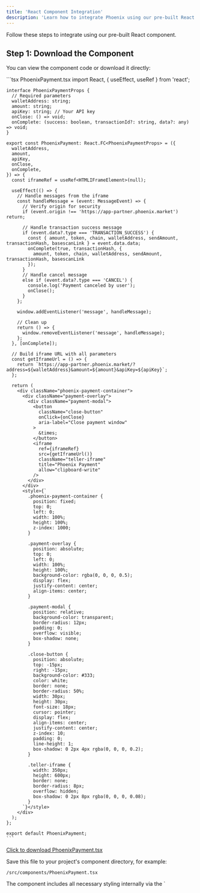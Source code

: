 ```yaml
---
title: 'React Component Integration'
description: 'Learn how to integrate Phoenix using our pre-built React component'
---
```


Follow these steps to integrate using our pre-built React component.

## Step 1: Download the Component

You can view the component code or download it directly:

<AccordionGroup>
  <Accordion title="View Component Code">
    ```tsx PhoenixPayment.tsx
    import React, { useEffect, useRef } from 'react';

    interface PhoenixPaymentProps {
      // Required parameters
      walletAddress: string;
      amount: string;
      apiKey: string; // Your API key
      onClose: () => void;
      onComplete: (success: boolean, transactionId?: string, data?: any) => void;
    }

    export const PhoenixPayment: React.FC<PhoenixPaymentProps> = ({
      walletAddress,
      amount,
      apiKey,
      onClose,
      onComplete,
    }) => {
      const iframeRef = useRef<HTMLIFrameElement>(null);

      useEffect(() => {
        // Handle messages from the iframe
        const handleMessage = (event: MessageEvent) => {
          // Verify origin for security
          if (event.origin !== 'https://app-partner.phoenix.market') return;
          
          // Handle transaction success message
          if (event.data?.type === 'TRANSACTION_SUCCESS') {
            const { amount, token, chain, walletAddress, sendAmount, transactionHash, basescanLink } = event.data.data;
            onComplete(true, transactionHash, { 
              amount, token, chain, walletAddress, sendAmount, transactionHash, basescanLink 
            });
          }
          // Handle cancel message
          else if (event.data?.type === 'CANCEL') {
            console.log('Payment canceled by user');
            onClose();
          }
        };

        window.addEventListener('message', handleMessage);
        
        // Clean up
        return () => {
          window.removeEventListener('message', handleMessage);
        };
      }, [onComplete]);

      // Build iframe URL with all parameters
      const getIframeUrl = () => {
        return `https://app-partner.phoenix.market/?address=${walletAddress}&amount=${amount}&apiKey=${apiKey}`;
      };

      return (
        <div className="phoenix-payment-container">
          <div className="payment-overlay">
            <div className="payment-modal">
              <button 
                className="close-button" 
                onClick={onClose}
                aria-label="Close payment window"
              >
                &times;
              </button>
              <iframe
                ref={iframeRef}
                src={getIframeUrl()}
                className="teller-iframe"
                title="Phoenix Payment"
                allow="clipboard-write"
              />
            </div>
          </div>
          <style>{`
            .phoenix-payment-container {
              position: fixed;
              top: 0;
              left: 0;
              width: 100%;
              height: 100%;
              z-index: 1000;
            }
            
            .payment-overlay {
              position: absolute;
              top: 0;
              left: 0;
              width: 100%;
              height: 100%;
              background-color: rgba(0, 0, 0, 0.5);
              display: flex;
              justify-content: center;
              align-items: center;
            }
            
            .payment-modal {
              position: relative;
              background-color: transparent;
              border-radius: 12px;
              padding: 0;
              overflow: visible;
              box-shadow: none;
            }
            
            .close-button {
              position: absolute;
              top: -15px;
              right: -15px;
              background-color: #333;
              color: white;
              border: none;
              border-radius: 50%;
              width: 30px;
              height: 30px;
              font-size: 18px;
              cursor: pointer;
              display: flex;
              align-items: center;
              justify-content: center;
              z-index: 10;
              padding: 0;
              line-height: 1;
              box-shadow: 0 2px 4px rgba(0, 0, 0, 0.2);
            }
            
            .teller-iframe {
              width: 350px;
              height: 600px;
              border: none;
              border-radius: 8px;
              overflow: hidden;
              box-shadow: 0 2px 8px rgba(0, 0, 0, 0.08);
            }
          `}</style>
        </div>
      );
    };

    export default PhoenixPayment;
    ```
  </Accordion>
</AccordionGroup>

<div style={{ marginTop: '24px', marginBottom: '24px' }}>
  <CardGroup>
    <a href="https://app-partner.phoenix.market/download-phoenix.html" download style={{ textDecoration: 'none', minWidth: '400px', display: 'block' }} target="_blank" rel="noopener noreferrer">
      <Card title="Download Component" icon="download">
        Click to download PhoenixPayment.tsx
      </Card>
    </a>
  </CardGroup>
</div>

Save this file to your project's component directory, for example:

```
/src/components/PhoenixPayment.tsx
```

<Info>
  The component includes all necessary styling internally via the `<style>` tag, so you don't need to add any additional CSS.
</Info>

## Step 2: Implement the Component

Follow these steps to implement the component in your application:

### Step 2.1: Import the Component

```tsx
import { PhoenixPayment } from './components/PhoenixPayment';
```

### Step 2.2: Prepare Required and Optional Parameters

Before adding the component, you need to collect the following information:

#### Required Parameters
- `walletAddress`: The Ethereum wallet address where USDC will be sent
- `amount`: The amount in USD to convert to USDC
- `apiKey`: Your API key
- `onClose`: Function to handle when the user closes the payment modal
- `onComplete`: Callback function to handle payment completion events

You should create form inputs in your UI to collect the required information:

<AccordionGroup>
  <Accordion title="View Input Collection Example">
    ```tsx
    // Example of collecting user input
    const [walletAddress, setWalletAddress] = useState('');
    const [amount, setAmount] = useState('');
    const [apiKey] = useState('YOUR_API_KEY'); // Replace with your API key
    ```
  </Accordion>
</AccordionGroup>

### Step 2.3: Add the Component to Your JSX

Once you have collected these values, you can pass them to the PhoenixPayment component:

```tsx
<PhoenixPayment 
  walletAddress={walletAddress}
  amount={amount}
  apiKey={apiKey}
  onClose={() => setShowPayment(false)}
  onComplete={handlePaymentComplete}
/>
```

### Step 2.4: Handle Payment Completion

The `onComplete` callback receives three parameters:
1. `success`: Boolean indicating if the operation succeeded
2. `transactionId`: Transaction hash (only for successful payments)
3. `data`: Object containing additional information

#### Transaction Success Data
When a transaction is successful, the data object will contain:
- `amount`: The USD amount
- `token`: The token received (e.g., "USDC")
- `chain`: The blockchain (e.g., "Base")
- `walletAddress`: The receiving wallet address
- `sendAmount`: The amount of tokens sent
- `transactionHash`: The blockchain transaction hash
- `basescanLink`: Link to view the transaction on Basescan

```tsx
const handlePaymentComplete = (success, transactionId, data) => {
  if (success) {
    // For transaction success
    if (data?.transactionHash) {
      console.log('Transaction successful:', data);
      
      // You might want to redirect to a success page or show transaction details
      
      // Uncomment the following line if you want to close the window after transaction success
      // setShowPayment(false);
    }
  } else {
    console.log('Payment failed or cancelled');
    
    // Uncomment the following line if you want to close the window after payment failure/cancellation
    // setShowPayment(false);
  }
};
```

## Full Implementation Example

<AccordionGroup>
  <Accordion title="View Complete Example">
    Here's a complete example showing how all the pieces fit together:

    ```tsx
    import { useState, useEffect } from 'react';
    import { PhoenixPayment } from './components/PhoenixPayment';

    function PaymentPage() {
      const [walletAddress, setWalletAddress] = useState('');
      const [amount, setAmount] = useState('');
      const [showPayment, setShowPayment] = useState(false);
      
      const handlePaymentComplete = (success, transactionId, data) => {
        if (success) {
          // For transaction success
          if (data?.transactionHash) {
            console.log('Transaction successful:', data);
            
            // You might want to redirect to a success page or show transaction details
            
            // Uncomment the following line if you want to close the window after transaction success
            // setShowPayment(false);
          }
        } else {
          console.log('Payment failed or cancelled');
          
          // Uncomment the following line if you want to close the window after payment failure/cancellation
          // setShowPayment(false);
        }
      };
      
      return (
        <>
          {/* Form to collect wallet address and amount */}
          <div>
            <label htmlFor="wallet">Wallet Address:</label>
            <input
              id="wallet"
              type="text"
              value={walletAddress}
              onChange={(e) => setWalletAddress(e.target.value)}
              placeholder="0x..."
            />
          </div>
          <div>
            <label htmlFor="amount">Amount (USD):</label>
            <input
              id="amount"
              type="number"
              value={amount}
              onChange={(e) => setAmount(e.target.value)}
              placeholder="100"
            />
          </div>
          
          <button onClick={() => setShowPayment(true)}>
            Make Payment
          </button>
          
          {showPayment && (
            <PhoenixPayment 
              walletAddress={walletAddress}
              amount={amount}
              apiKey={apiKey}
              onClose={() => setShowPayment(false)}
              onComplete={handlePaymentComplete}
            />
          )}
        </>
      );
    }
    ```
  </Accordion>
</AccordionGroup>